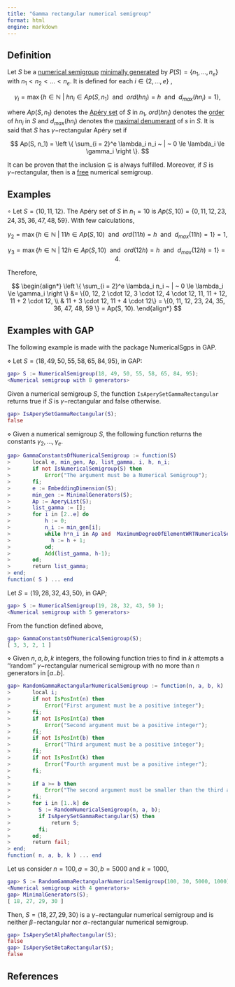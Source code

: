 ```yaml
---
title: "Gamma rectangular numerical semigroup"
format: html
engine: markdown
---
```


<!-- Classes-of-complete-intersection-NS -->

## Definition

Let $S$ be a [numerical semigroup](../Basic-concepts/Numerical-semigroup.qmd) [minimally generated](../Basic-concepts/Minimal-set-of-generators.qmd) by $P(S) = \{n_1, \ldots, n_e\}$ with $n_1 < n_2 < \ldots < n_e$. It is defined for each $i \in \{2, \ldots, e\}$ ,

$$
\gamma_i = \max \{h \in \mathbb{N} ~ | ~ h n_i \in Ap(S, n_1) ~ \text{ and } ~ ord(hn_i) = h ~ \text{ and } ~ d_{max}(hn_i) = 1\},
$$

where $Ap(S, n_1)$ denotes the [Apéry set](../Basic-concepts/Apery-set.qmd) of $S$ in $n_1$, $ord(hn_i)$ denotes the [order](../Fact-and-div/Order-of-an-element.qmd) of $hn_i$ in $S$ and $d_{max}(hn_i)$ denotes the [maximal denumerant](../Fact-and-div/Maximal-denumerant-of-an-element.qmd) of $s$ in $S$. It is said that $S$ has $\gamma-$rectangular Apéry set if

$$
Ap(S, n_1) = \left \{ \sum_{i = 2}^e \lambda_i n_i ~ | ~ 0 \le \lambda_i \le \gamma_i \right \}.
$$

It can be proven that the inclusion $\subseteq$ is always fulfilled. Moreover, if $S$ is $\gamma-$rectangular, then is a [free](NS-free.qmd) numerical semigroup.

## Examples

$\circ$ Let $S = \langle 10, 11, 12 \rangle$. The Apéry set of $S$ in $n_1 = 10$ is $Ap(S, 10) = \{0, 11, 12, 23, 24, 35, 36, 47, 48, 59 \}$. With few calculations,

$$
\gamma_2 = \max \{h \in \mathbb{N} ~ | ~ 11h \in Ap(S, 10) ~ \text{ and } ~ ord(11h) = h ~ \text{ and } ~ d_{max}(11h) = 1\} = 1,
$$

$$
\gamma_3 = \max \{h \in \mathbb{N} ~ | ~ 12h \in Ap(S, 10) ~ \text{ and } ~ ord(12h) = h ~ \text{ and } ~ d_{max}(12h) = 1\} = 4.
$$

Therefore,

$$
\begin{align*}
\left \{ \sum_{i = 2}^e \lambda_i n_i ~ | ~ 0 \le \lambda_i \le \gamma_i \right \} &= \{0, 12, 2 \cdot 12, 3 \cdot 12, 4 \cdot 12, 11, 11 + 12, 11 + 2 \cdot 12, \\
& 11 + 3 \cdot 12, 11 + 4 \cdot 12\} = \{0, 11, 12, 23, 24, 35, 36, 47, 48, 59 \} = Ap(S, 10).
\end{align*}
$$

## Examples with GAP

The following example is made with the package NumericalSgps in GAP.

$\diamond$ Let $S = \langle 18, 49, 50, 55, 58, 65, 84, 95 \rangle$, in GAP:

``` gap
gap> S := NumericalSemigroup(18, 49, 50, 55, 58, 65, 84, 95);
<Numerical semigroup with 8 generators>
```

Given a numerical semigroup $S$, the function `IsAperySetGammaRectangular` returns true if $S$ is $\gamma-$rectangular and false otherwise.

``` gap
gap> IsAperySetGammaRectangular(S);
false
```

$\diamond$ Given a numerical semigroup $S$, the following function returns the constants $\gamma_2, \ldots, \gamma_e$.

``` gap
gap> GammaConstantsOfNumericalSemigroup := function(S)
>       local e, min_gen, Ap, list_gamma, i, h, n_i;
>       if not IsNumericalSemigroup(S) then
>           Error("The argument must be a Numerical Semigroup");
>       fi;
>       e := EmbeddingDimension(S);
>       min_gen := MinimalGenerators(S);
>       Ap := AperyList(S);
>       list_gamma := [];
>       for i in [2..e] do
>           h := 0;
>           n_i := min_gen[i];
>           while h*n_i in Ap and  MaximumDegreeOfElementWRTNumericalSemigroup(h*n_i, S) = h and MaximalDenumerant(h*n_i, S) = 1 do
>             h := h + 1;
>           od;
>           Add(list_gamma, h-1);
>       od;
>       return list_gamma;
> end;
function( S ) ... end
```

Let $S = \langle 19, 28, 32, 43, 50 \rangle$, in GAP;

``` gap
gap> S := NumericalSemigroup(19, 28, 32, 43, 50 );
<Numerical semigroup with 5 generators>
```

From the function defined above,

``` gap
gap> GammaConstantsOfNumericalSemigroup(S);
[ 3, 3, 2, 1 ]
```

$\diamond$ Given $n,a,b,k$ integers, the following function tries to find in $k$ attempts a ''random'' $\gamma-$rectangular numerical semigroup with no more than $n$ generators in $[a..b]$.

``` gap
gap> RandomGammaRectangularNumericalSemigroup := function(n, a, b, k)
>       local i;
>       if not IsPosInt(n) then
>           Error("First argument must be a positive integer");
>       fi;
>       if not IsPosInt(a) then
>           Error("Second argument must be a positive integer");
>       fi;
>       if not IsPosInt(b) then
>           Error("Third argument must be a positive integer");
>       fi;
>       if not IsPosInt(k) then
>           Error("Fourth argument must be a positive integer");
>       fi;
> 
>       if a >= b then
>           Error("The second argument must be smaller than the third argument");
>       fi;
>       for i in [1..k] do
>         S := RandomNumericalSemigroup(n, a, b);
>         if IsAperySetGammaRectangular(S) then
>             return S;
>         fi;
>       od;
>       return fail;
> end;
function( n, a, b, k ) ... end
```

Let us consider $n = 100, a = 30, b = 5000$ and $k = 1000$,

``` gap
gap> S := RandomGammaRectangularNumericalSemigroup(100, 30, 5000, 1000);
<Numerical semigroup with 4 generators>
gap> MinimalGenerators(S);
[ 18, 27, 29, 30 ]
```

Then, $S = \langle 18, 27, 29, 30 \rangle$ is a $\gamma-$rectangular numerical semigroup and is neither $\beta-$rectangular nor $\alpha-$rectangular numerical semigroup.

``` gap
gap> IsAperySetAlphaRectangular(S);
false
gap> IsAperySetBetaRectangular(S);
false
```

## References
